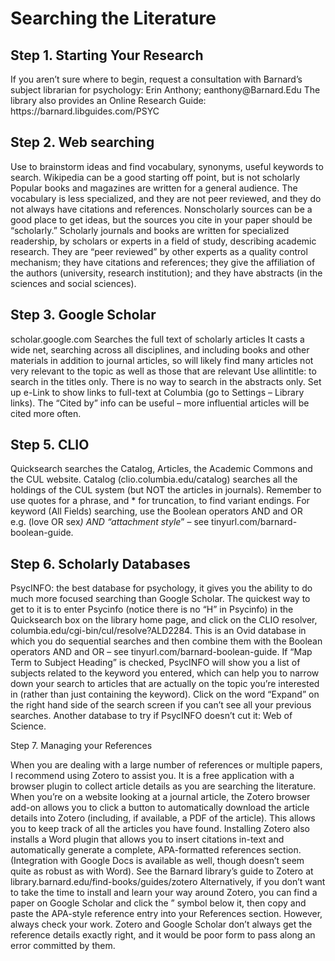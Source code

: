 
# Searching the Literature {#sec-searching}

## Step 1. Starting Your Research 
If you aren’t sure where to begin, request a consultation with Barnard’s subject librarian for psychology: Erin Anthony; eanthony@Barnard.Edu
The library also provides an Online Research Guide: https://barnard.libguides.com/PSYC

## Step 2. Web searching 
Use to brainstorm ideas and find vocabulary, synonyms, useful keywords to search. 
Wikipedia can be a good starting off point, but is not scholarly
Popular books and magazines are written for a general audience. The vocabulary is less specialized, and they are not peer reviewed, and they do not always have citations and references.
Nonscholarly sources can be a good place to get ideas, but the sources you cite in your paper should be “scholarly.”
Scholarly journals and books are written for specialized readership, by scholars or experts in a field of study, describing academic research. They are “peer reviewed” by other experts as a quality control mechanism; they have citations and references; they give the affiliation of the authors (university, research institution); and they have abstracts (in the sciences and social sciences). 

## Step 3. Google Scholar
scholar.google.com
Searches the full text of scholarly articles
It casts a wide net, searching across all disciplines, and including books and other materials in addition to journal articles, so will likely find many articles not very relevant to the topic as well as those that are relevant
Use allintitle: to search in the titles only. There is no way to search in the abstracts only. 
Set up e-Link to show links to full-text at Columbia (go to Settings – Library links). 
The “Cited by” info can be useful – more influential articles will be cited more often. 

## Step 5. CLIO 
Quicksearch searches the Catalog, Articles, the Academic Commons and the CUL website. 
Catalog (clio.columbia.edu/catalog) searches all the holdings of the CUL system (but NOT the articles in journals). 
Remember to use quotes for a phrase, and * for truncation, to find variant endings. 
For keyword (All Fields) searching, use the Boolean operators AND and OR
e.g. (love OR sex*) AND “attachment style*” – see tinyurl.com/barnard-boolean-guide. 

## Step 6. Scholarly Databases 
PsycINFO: the best database for psychology, it gives you the ability to do much more focused searching than Google Scholar. 
The quickest way to get to it is to enter Psycinfo (notice there is no “H” in Psycinfo) in the Quicksearch box on the library home page, and click on the CLIO resolver, columbia.edu/cgi-bin/cul/resolve?ALD2284. 
This is an Ovid database in which you do sequential searches and then combine them with the Boolean operators AND and OR – see tinyurl.com/barnard-boolean-guide. 
If “Map Term to Subject Heading” is checked, PsycINFO will show you a list of subjects related to the keyword you entered, which can help you to narrow down your search to articles that are actually on the topic you’re interested in (rather than just containing the keyword). 
Click on the word “Expand” on the right hand side of the search screen if you can’t see all your previous searches. 
Another database to try if PsycINFO doesn’t cut it: Web of Science. 


Step 7. Managing your References 

When you are dealing with a large number of references or multiple papers, I recommend using Zotero to assist you. It is a free application with a browser plugin to collect article details as you are searching the literature. When you’re on a website looking at a journal article, the Zotero browser add-on allows you to click a button to automatically download the article details into Zotero (including, if available, a PDF of the article). This allows you to keep track of all the articles you have found. Installing Zotero also installs a Word plugin that allows you to insert citations in-text and automatically generate a complete, APA-formatted references section. (Integration with Google Docs is available as well, though doesn’t seem quite as robust as with Word). See the Barnard library’s guide to Zotero at library.barnard.edu/find-books/guides/zotero 
Alternatively, if you don’t want to take the time to install and learn your way around Zotero, you can find a paper on Google Scholar and click the ” symbol below it, then copy and paste the APA-style reference entry into your References section.
However, always check your work. Zotero and Google Scholar don’t always get the reference details exactly right, and it would be poor form to pass along an error committed by them.
